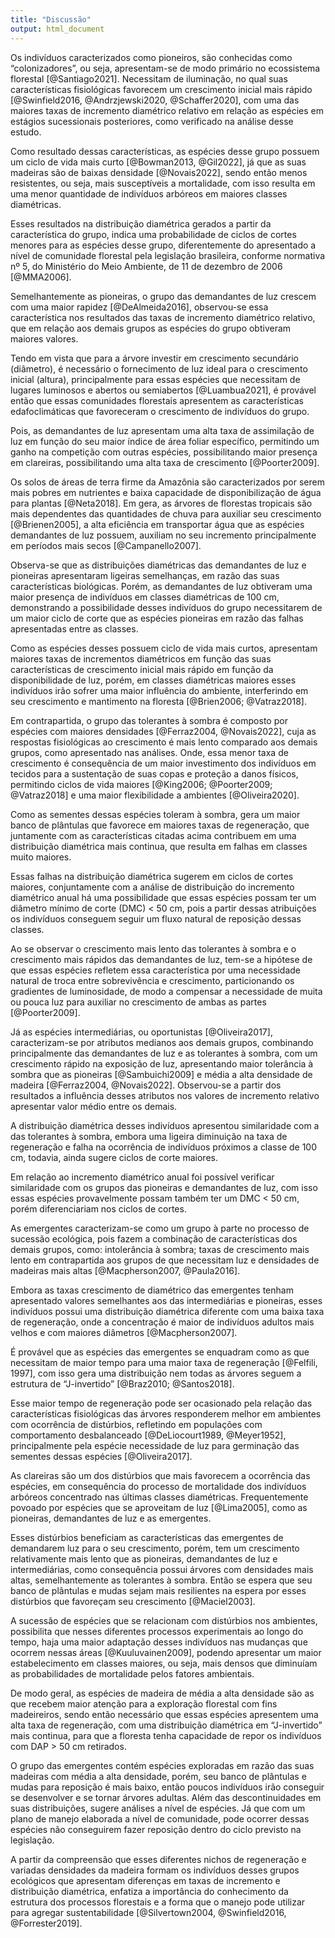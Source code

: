 ```yaml
---
title: "Discussão"
output: html_document
---
```

Os indivíduos caracterizados como pioneiros, são conhecidas como “colonizadores”, ou seja, apresentam-se de modo primário no ecossistema florestal [@Santiago2021]. Necessitam de iluminação, no qual suas características fisiológicas favorecem um crescimento inicial mais rápido [@Swinfield2016, @Andrzjewski2020, @Schaffer2020], com uma das maiores taxas de incremento diamétrico relativo em relação as espécies em estágios sucessionais posteriores, como verificado na análise desse estudo.

Como resultado dessas características, as espécies desse grupo possuem um ciclo de vida mais curto [@Bowman2013, @Gil2022], já que as suas madeiras são de baixas densidade [@Novais2022], sendo então menos resistentes, ou seja, mais susceptíveis a mortalidade, com isso resulta em uma menor quantidade de indivíduos arbóreos em maiores classes diamétricas. 

Esses resultados na distribuição diamétrica gerados a partir da característica do grupo, indica uma probabilidade de ciclos de cortes menores para as espécies desse grupo, diferentemente do apresentado a nível de comunidade florestal pela legislação brasileira, conforme normativa nº 5, do Ministério do Meio Ambiente, de 11 de dezembro de 2006 [@MMA2006].

Semelhantemente as pioneiras, o grupo das demandantes de luz crescem com uma maior rapidez [@DeAlmeida2016], observou-se essa característica nos resultados das taxas de incremento diamétrico relativo, que em relação aos demais grupos as espécies do grupo obtiveram maiores valores. 

Tendo em vista que para a árvore investir em crescimento secundário (diâmetro), é necessário o fornecimento de luz ideal para o crescimento inicial (altura), principalmente para essas espécies que necessitam de lugares luminosos e abertos ou semiabertos [@Luambua2021], é provável então que essas comunidades florestais apresentem as características edafoclimáticas que favoreceram o crescimento de indivíduos do grupo.

Pois, as demandantes de luz apresentam uma alta taxa de assimilação de luz em função do seu maior índice de área foliar específico, permitindo um ganho na competição com outras espécies, possibilitando maior presença em clareiras, possibilitando uma alta taxa de crescimento [@Poorter2009]. 

Os solos de áreas de terra firme da Amazônia são caracterizados por serem mais pobres em nutrientes e baixa capacidade de disponibilização de água para plantas [@Neta2018]. Em gera, as árvores de florestas tropicais são mais dependentes das quantidades de chuva para auxiliar seu crescimento [@Brienen2005], a alta eficiência em transportar água que as espécies demandantes de luz possuem, auxiliam no seu incremento principalmente em períodos mais secos [@Campanello2007].


Observa-se que as distribuições diamétricas das demandantes de luz e pioneiras apresentaram ligeiras semelhanças, em razão das suas características biológicas. Porém, as demandantes de luz obtiveram uma maior presença de indivíduos em classes diamétricas de 100 cm, demonstrando a possibilidade desses indivíduos do grupo necessitarem de um maior ciclo de corte que as espécies pioneiras em razão das falhas apresentadas entre as classes. 

Como as espécies desses possuem ciclo de vida mais curtos, apresentam maiores taxas de incrementos diamétricos em função das suas características de crescimento inicial mais rápido em função da disponibilidade de luz, porém, em classes diamétricas maiores esses indivíduos irão sofrer uma maior influência do ambiente, interferindo em seu crescimento e mantimento na floresta [@Brien2006; @Vatraz2018].

Em contrapartida, o grupo das tolerantes à sombra é composto por espécies com maiores densidades [@Ferraz2004, @Novais2022], cuja as respostas fisiológicas ao crescimento é mais lento comparado aos demais grupos, como apresentado nas análises. Onde, essa menor taxa de crescimento é consequência de um maior investimento dos indivíduos em tecidos para a sustentação de suas copas e proteção a danos físicos, permitindo ciclos de vida maiores [@King2006; @Poorter2009; @Vatraz2018] e uma maior flexibilidade a ambientes [@Oliveira2020]. 

Como as sementes dessas espécies toleram à sombra, gera um maior banco de plântulas que favorece em maiores taxas de regeneração, que juntamente com as características citadas acima contribuem em uma distribuição diamétrica mais continua, que resulta em falhas em classes muito maiores. 

Essas falhas na distribuição diamétrica sugerem em ciclos de cortes maiores, conjuntamente com a análise de distribuição do incremento diamétrico anual há uma possibilidade que essas espécies possam ter um diâmetro mínimo de corte (DMC) < 50 cm, pois a partir dessas atribuições os indivíduos conseguem seguir um fluxo natural de reposição dessas classes. 

Ao se observar o crescimento mais lento das tolerantes à sombra e o crescimento mais rápidos das demandantes de luz, tem-se a hipótese de que essas espécies refletem essa característica por uma necessidade natural de troca entre sobrevivência e crescimento, particionando os gradientes de luminosidade, de modo a compensar a necessidade de muita ou pouca luz
para auxiliar no crescimento de ambas as partes [@Poorter2009]. 

Já as espécies intermediárias, ou oportunistas [@Oliveira2017], caracterizam-se por atributos medianos aos demais grupos, combinando principalmente das demandantes de luz e as tolerantes à sombra, com um crescimento rápido na exposição de luz, apresentando maior tolerância à sombra que as pioneiras [@Sambuichi2009] e média a alta densidade de madeira [@Ferraz2004, @Novais2022]. Observou-se a partir dos resultados a influência desses atributos nos valores de incremento relativo apresentar valor médio entre os demais. 

A distribuição diamétrica desses indivíduos apresentou similaridade com a das tolerantes à sombra, embora uma ligeira diminuição na taxa de regeneração e falha na ocorrência de indivíduos próximos a classe de 100 cm, todavia, ainda sugere ciclos de corte maiores. 

Em relação ao incremento diamétrico anual foi possível verificar similaridade com os grupos das pioneiras e demandantes de luz, com isso essas espécies provavelmente possam também ter um DMC < 50 cm, porém diferenciariam nos ciclos de cortes. 

As emergentes caracterizam-se como um grupo à parte no processo de sucessão ecológica, pois fazem a combinação de características dos demais grupos, como:  intolerância à sombra; taxas de crescimento mais lento em contrapartida aos grupos de que necessitam luz e densidades de madeiras mais altas [@Macpherson2007, @Paula2016].   

Embora as taxas crescimento de diamétrico das emergentes tenham apresentado valores semelhantes aos das intermediárias e pioneiras, esses indivíduos possui uma distribuição diamétrica diferente com uma baixa taxa de regeneração, onde a concentração é maior de indivíduos adultos mais velhos e com maiores diâmetros [@Macpherson2007]. 

É provável que as espécies das emergentes se enquadram como as que necessitam de maior tempo para uma maior taxa de regeneração [@Felfili, 1997], com isso gera uma distribuição nem todas as árvores seguem a estrutura de “J-invertido” [@Braz2010; @Santos2018].

Esse maior tempo de regeneração pode ser ocasionado pela relação das características fisiológicas das árvores responderem melhor em ambientes com ocorrência de distúrbios, refletindo em populações com comportamento desbalanceado [@DeLiocourt1989, @Meyer1952], principalmente pela espécie necessidade de luz para germinação das sementes dessas espécies [@Oliveira2017]. 

As clareiras são um dos distúrbios que mais favorecem a ocorrência das espécies, em consequência do processo de mortalidade dos indivíduos arbóreos concentrado nas últimas classes diamétricas. Frequentemente povoado por espécies que se aproveitam de luz [@Lima2005], como as pioneiras, demandantes de luz e as emergentes.  

Esses distúrbios beneficiam as características das emergentes de demandarem luz para o seu crescimento, porém, tem um crescimento relativamente mais lento que as pioneiras, demandantes de luz e intermediárias, como consequência possui árvores com densidades mais altas, semelhantemente as tolerantes à sombra.  Então se espera que seu banco de plântulas e mudas sejam mais resilientes na espera por esses distúrbios que favoreçam seu crescimento [@Maciel2003].

A sucessão de espécies que se relacionam com distúrbios nos ambientes, possibilita que nesses diferentes processos experimentais ao longo do tempo, haja uma maior adaptação desses indivíduos nas mudanças que ocorrem nessas áreas [@Kuuluvainen2009], podendo apresentar um maior estabelecimento em classes maiores, ou seja, mais densos que diminuíam as probabilidades de mortalidade pelos fatores ambientais. 

De modo geral, as espécies de madeira de média a alta densidade são as que recebem maior atenção para a exploração florestal com fins madeireiros, sendo então necessário que essas espécies apresentem uma alta taxa de regeneração, com uma distribuição diamétrica em “J-invertido” mais continua, para que a floresta tenha capacidade de repor os indivíduos com DAP > 50 cm retirados. 

O grupo das emergentes contém espécies exploradas em razão das suas madeiras com média a alta densidade, porém, seu banco de plântulas e mudas para reposição é mais baixo, então poucos indivíduos irão conseguir se desenvolver e se tornar árvores adultas. Além das descontinuidades em suas distribuições, sugere análises a nível de espécies. Já que com um plano de manejo elaborada a nível de comunidade, pode ocorrer dessas espécies não conseguirem fazer reposição dentro do ciclo previsto na legislação.  

A partir da compreensão que esses diferentes nichos de regeneração e variadas densidades da madeira formam os indivíduos desses grupos ecológicos que apresentam diferenças em taxas de incremento e distribuição diamétrica, enfatiza a importância do conhecimento da estrutura dos processos florestais e a forma que o manejo pode utilizar para agregar sustentabilidade [@Silvertown2004, @Swinfield2016, @Forrester2019].


